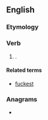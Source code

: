 ==English==

===Etymology===
{{suffix|fuck|eth|lang=en}}

===Verb===
{{head|en|verb form}}

# {{lb|en|vulgar|pseudo‐archaic}} {{en-third-person singular of|fuck}}.

====Related terms====
* [[fuckest]]

===Anagrams===
* {{anagrams|en|a=cefhktu|the fuck}}